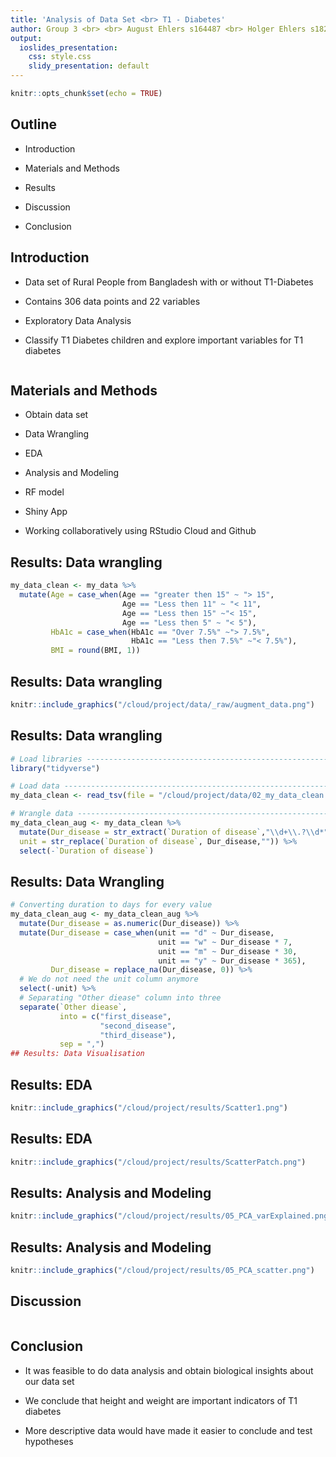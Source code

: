 ```yaml
---
title: 'Analysis of Data Set <br> T1 - Diabetes'
author: Group 3 <br> <br> August Ehlers s164487 <br> Holger Ehlers s182521 <br> Kiara Szakter s202504 <br> Ranjitha Sekhar s210271
output:
  ioslides_presentation: 
    css: style.css
    slidy_presentation: default
---
```


```r
knitr::opts_chunk$set(echo = TRUE)
```
## Outline
- Introduction

- Materials and Methods

- Results 

- Discussion

- Conclusion



## Introduction
- Data set of Rural People from Bangladesh with or without T1-Diabetes 

- Contains 306 data points and 22 variables

- Exploratory Data Analysis

- Classify T1 Diabetes children and explore important variables for T1 diabetes

```r
```

## Materials and Methods
- Obtain data set

- Data Wrangling

- EDA

- Analysis and Modeling

- RF model

- Shiny App

- Working collaboratively using RStudio Cloud and Github

## Results: Data wrangling
```r
my_data_clean <- my_data %>%
  mutate(Age = case_when(Age == "greater then 15" ~ "> 15",
                         Age == "Less then 11" ~ "< 11",
                         Age == "Less then 15" ~"< 15",
                         Age == "Less then 5" ~ "< 5"),
         HbA1c = case_when(HbA1c == "Over 7.5%" ~"> 7.5%",
                           HbA1c == "Less then 7.5%" ~"< 7.5%"),
         BMI = round(BMI, 1))

```

## Results: Data wrangling
```r
knitr::include_graphics("/cloud/project/data/_raw/augment_data.png")
```

## Results: Data wrangling
```r
# Load libraries ----------------------------------------------------------
library("tidyverse")

# Load data ---------------------------------------------------------------
my_data_clean <- read_tsv(file = "/cloud/project/data/02_my_data_clean.tsv")

# Wrangle data ------------------------------------------------------------
my_data_clean_aug <- my_data_clean %>%
  mutate(Dur_disease = str_extract(`Duration of disease`,"\\d+\\.?\\d*"),
  unit = str_replace(`Duration of disease`, Dur_disease,"")) %>%
  select(-`Duration of disease`)
```
## Results: Data Wrangling
```r
# Converting duration to days for every value
my_data_clean_aug <- my_data_clean_aug %>%
  mutate(Dur_disease = as.numeric(Dur_disease)) %>%
  mutate(Dur_disease = case_when(unit == "d" ~ Dur_disease,
                                 unit == "w" ~ Dur_disease * 7,
                                 unit == "m" ~ Dur_disease * 30,
                                 unit == "y" ~ Dur_disease * 365),
         Dur_disease = replace_na(Dur_disease, 0)) %>%
  # We do not need the unit column anymore
  select(-unit) %>%
  # Separating "Other diease" column into three
  separate(`Other diease`,
           into = c("first_disease",
                    "second_disease",
                    "third_disease"),
           sep = ",")
## Results: Data Visualisation
```

## Results: EDA
```r
knitr::include_graphics("/cloud/project/results/Scatter1.png")
```
## Results: EDA
```r
knitr::include_graphics("/cloud/project/results/ScatterPatch.png")
```

## Results: Analysis and Modeling
```r
knitr::include_graphics("/cloud/project/results/05_PCA_varExplained.png")
```

## Results: Analysis and Modeling
```r
knitr::include_graphics("/cloud/project/results/05_PCA_scatter.png")
```

## Discussion
```r
```

## Conclusion
- It was feasible to do data analysis and obtain biological insights about our data set

- We conclude that height and weight are important indicators of T1 diabetes

- More descriptive data would have made it easier to conclude and test hypotheses